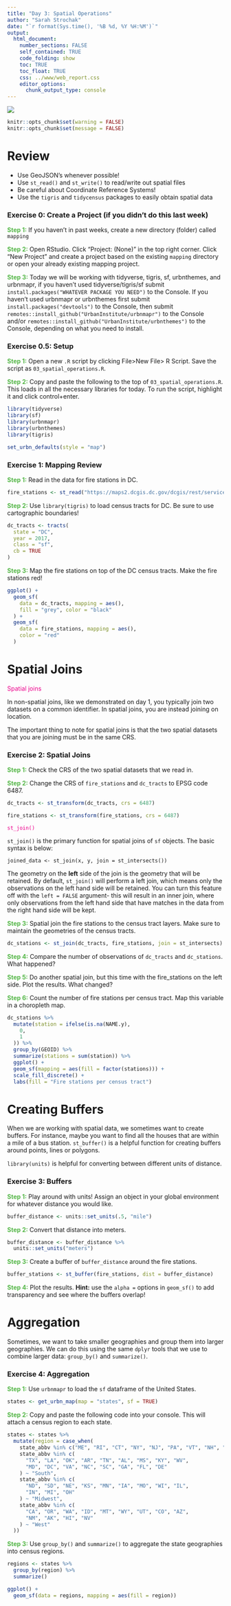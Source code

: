 ```yaml
---
title: "Day 3: Spatial Operations"
author: "Sarah Strochak"
date: "`r format(Sys.time(), '%B %d, %Y %H:%M')`"
output:
  html_document:
    number_sections: FALSE
    self_contained: TRUE
    code_folding: show
    toc: TRUE
    toc_float: TRUE
    css: ../www/web_report.css
    editor_options:
      chunk_output_type: console
---
```


  

<style>
@import url('https://fonts.googleapis.com/css?family=Lato&display=swap');
</style>

<link rel="stylesheet" href="//fonts.googleapis.com/css?family=Lato" />

![](../www/images/urban-institute-logo.png)


```r
knitr::opts_chunk$set(warning = FALSE)
knitr::opts_chunk$set(message = FALSE)
```


# Review 

* Use GeoJSON's whenever possible!
* Use `st_read()` and `st_write()` to read/write out spatial files
* Be careful about Coordinate Reference Systems!
* Use the `tigris` and `tidycensus` packages to easily obtain spatial data

### Exercise 0: Create a Project (if you didn't do this last week)

<font color="#55b748">**Step 1:**</font> If you haven't in past weeks, create a new directory (folder) called `mapping`

<font color="#55b748">**Step 2:**</font> Open RStudio. Click "Project: (None)" in the top right corner. Click "New Project" and create a project based on the existing `mapping` directory or open your already existing mapping project.

<font color="#55b748">**Step 3:**</font> Today we will be working with tidyverse, tigris, sf, urbnthemes, and urbnmapr, if you haven't used tidyverse/tigris/sf submit `install.packages("WHATEVER PACKAGE YOU NEED")` to the Console.  If you haven't used urbnmapr or urbnthemes first submit `install.packages("devtools")` to the Console, then submit `remotes::install_github("UrbanInstitute/urbnmapr")` to the Console and/or `remotes::install_github("UrbanInstitute/urbnthemes")` to the Console, depending on what you need to install. 


### Exercise 0.5: Setup
<font color="#55b748">**Step 1:**</font> Open a new `.R` script by clicking File>New File> R Script. Save the script as `03_spatial_operations.R`.

<font color="#55b748">**Step 2:**</font> Copy and paste the following to the top of `03_spatial_operations.R`. This loads in all the necessary libraries for today. To run the script, highlight it and click control+enter.

```r

library(tidyverse)
library(sf)
library(urbnmapr)
library(urbnthemes)
library(tigris)

set_urbn_defaults(style = "map")
```

### Exercise 1: Mapping Review

<font color="#55b748">**Step 1:**</font> Read in the data for fire stations in DC.

```r
fire_stations <- st_read("https://maps2.dcgis.dc.gov/dcgis/rest/services/DCGIS_DATA/Public_Safety_WebMercator/MapServer/6/query?where=1%3D1&outFields=NAME,ADDRESS,TRUCK,AMBULANCE&outSR=4326&f=geojson")
```

<font color="#55b748">**Step 2:**</font> Use `library(tigris)` to load census tracts for DC. Be sure to use cartographic boundaries!

```r

dc_tracts <- tracts(
  state = "DC",
  year = 2017,
  class = "sf",
  cb = TRUE
)
```

<font color="#55b748">**Step 3:**</font> Map the fire stations on top of the DC census tracts. Make the fire stations red!

```r

ggplot() +
  geom_sf(
    data = dc_tracts, mapping = aes(),
    fill = "grey", color = "black"
  ) +
  geom_sf(
    data = fire_stations, mapping = aes(),
    color = "red"
  )
```

# Spatial Joins
<font color="#ec008b"> Spatial joins </font>

In non-spatial joins, like we demonstrated on day 1, you typically join two datasets on a common identifier. In spatial joins, you are instead joining on location.

The important thing to note for spatial joins is that the two spatial datasets that you are joining must be in the same CRS. 

### Exercise 2: Spatial Joins

<font color="#55b748">**Step 1:**</font> Check the CRS of the two spatial datasets that we read in.

<font color="#55b748">**Step 2:**</font> Change the CRS of `fire_stations` and `dc_tracts` to EPSG code 6487.

```r

dc_tracts <- st_transform(dc_tracts, crs = 6487)

fire_stations <- st_transform(fire_stations, crs = 6487)
```

<font color="#ec008b"> `st_join()` </font>

`st_join()` is the primary function for spatial joins of `sf` objects. The basic syntax is below:

```
joined_data <- st_join(x, y, join = st_intersects())
```
The geometry on the **left** side of the join is the geometry that will be retained. By default, `st_join()` will perform a left join, which means only the observations on the left hand side will be retained. You can turn this feature off with the `left = FALSE` argument- this will result in an inner join, where only observations from the left hand side that have matches in the data from the right hand side will be kept.

<font color="#55b748">**Step 3:**</font> Spatial join the fire stations to the census tract layers. Make sure to maintain the geometries of the census tracts.

```r

dc_stations <- st_join(dc_tracts, fire_stations, join = st_intersects)
```

<font color="#55b748">**Step 4:**</font> Compare the number of observations of `dc_tracts` and `dc_stations`. What happened?

<font color="#55b748">**Step 5:**</font> Do another spatial join, but this time with the fire_stations on the left side. Plot the results. What changed?

<font color="#55b748">**Step 6:**</font> Count the number of fire stations per census tract. Map this variable in a choropleth map.

```r

dc_stations %>%
  mutate(station = ifelse(is.na(NAME.y),
    0,
    1
  )) %>%
  group_by(GEOID) %>%
  summarize(stations = sum(station)) %>%
  ggplot() +
  geom_sf(mapping = aes(fill = factor(stations))) +
  scale_fill_discrete() +
  labs(fill = "Fire stations per census tract")
```

# Creating Buffers

When we are working with spatial data, we sometimes want to create buffers. For instance, maybe you want to find all the houses that are within a mile of a bus station. `st_buffer()` is a helpful function for creating buffers around points, lines or polygons.

`library(units)` is helpful for converting between different units of distance.

### Exercise 3: Buffers

<font color="#55b748">**Step 1:**</font> Play around with units! Assign an object in your global environment for whatever distance you would like.

```r

buffer_distance <- units::set_units(.5, "mile")
```

<font color="#55b748">**Step 2:**</font> Convert that distance into meters.

```r

buffer_distance <- buffer_distance %>%
  units::set_units("meters")
```

<font color="#55b748">**Step 3:**</font> Create a buffer of `buffer_distance` around the fire stations.

```r

buffer_stations <- st_buffer(fire_stations, dist = buffer_distance)
```

<font color="#55b748">**Step 4:**</font> Plot the results. **Hint:** use the `alpha = ` options in `geom_sf()` to add transparency and see where the buffers overlap!


# Aggregation

Sometimes, we want to take smaller geographies and group them into larger geographies. We can do this using the same `dplyr` tools that we use to combine larger data: `group_by()` and `summarize()`. 

### Exercise 4: Aggregation

<font color="#55b748">**Step 1:**</font> Use `urbnmapr` to load the `sf` dataframe of the United States.

```r

states <- get_urbn_map(map = "states", sf = TRUE)
```

<font color="#55b748">**Step 2:**</font> Copy and paste the following code into your console. This will attach a census region to each state.

```r

states <- states %>%
  mutate(region = case_when(
    state_abbv %in% c("ME", "RI", "CT", "NY", "NJ", "PA", "VT", "NH", "MA") ~ "Northeast",
    state_abbv %in% c(
      "TX", "LA", "OK", "AR", "TN", "AL", "MS", "KY", "WV",
      "MD", "DC", "VA", "NC", "SC", "GA", "FL", "DE"
    ) ~ "South",
    state_abbv %in% c(
      "ND", "SD", "NE", "KS", "MN", "IA", "MO", "WI", "IL",
      "IN", "MI", "OH"
    ) ~ "Midwest",
    state_abbv %in% c(
      "CA", "OR", "WA", "ID", "MT", "WY", "UT", "CO", "AZ",
      "NM", "AK", "HI", "NV"
    ) ~ "West"
  ))
```

<font color="#55b748">**Step 3:**</font> Use `group_by()` and `summarize()` to aggregate the state geographies into census regions.

```r

regions <- states %>%
  group_by(region) %>%
  summarize()

ggplot() +
  geom_sf(data = regions, mapping = aes(fill = region))
```



